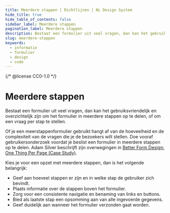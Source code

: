```yaml
---
title: Meerdere stappen | Richtlijnen | NL Design System
hide_title: true
hide_table_of_contents: false
sidebar_label: Meerdere stappen
pagination_label: Meerdere stappen
description: Bestaat een formulier uit veel vragen, dan kan het gebruiksvriendelijk en overzichtelijk zijn om het formulier in meerdere stappen op te delen, of om een vraag per stap te stellen.
slug: meerdere-stappen
keywords:
  - informatie
  - formulier
  - design
  - code
---
```


{/* @license CC0-1.0 */}


# Meerdere stappen

Bestaat een formulier uit veel vragen, dan kan het gebruiksvriendelijk en overzichtelijk zijn om het formulier in meerdere stappen op te delen, of om een vraag per stap te stellen.

Of je een meerstappenformulier gebruikt hangt af van de hoeveelheid en de complexiteit van de vragen die je de bezoekers wilt stellen. Doe vooraf gebruikersonderzoek voordat je beslist een formulier in meerdere stappen op te delen. Adam Silver beschrijft zijn overwegingen in [Better Form Design: One Thing Per Page (Case Study)](https://www.smashingmagazine.com/2017/05/better-form-design-one-thing-per-page/).

Kies je voor een opzet met meerdere stappen, dan is het volgende belangrijk:

- Geef aan hoeveel stappen er zijn en in welke stap de gebruiker zich bevindt.
- Plaats informatie over de stappen boven het formulier.
- Zorg voor een consistente navigatie en benaming van links en buttons.
- Bied als laatste stap een opsomming aan van alle ingevoerde gegevens.
- Geef duidelijk aan wanneer het formulier verzonden gaat worden.

<MultistepStepcount />
<MultistepStepcountCode />

<MultistepLocation />
<MultistepLocationCode />

<MultistepConsistency />
<MultistepConsistencyCode />

<MultistepLastCheck />

<MultistepTiming />

<FormFooterInfo />
